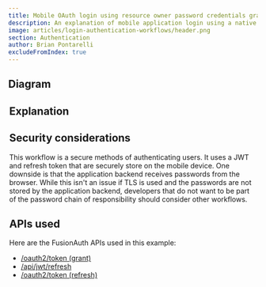 ```yaml
---
title: Mobile OAuth login using resource owner password credentials grant with JWTs and refresh tokens
description: An explanation of mobile application login using a native login form that submits to the application backend ( with JWTs and refresh tokens) which calls FusionAuth's OAuth Resource Owner's Password Grant
image: articles/login-authentication-workflows/header.png
section: Authentication
author: Brian Pontarelli
excludeFromIndex: true
---
```


<NativeIntro/>

## Diagram

<Legend/>

<Diagram/>

## Explanation

<OrderedList>
  <Step1/>
  <Step2/>
  <Step3/>
  <Step4/>
  <Step5/>
  <Step6/>
  <Step7/>
</OrderedList>

## Security considerations

This workflow is a secure methods of authenticating users. It uses a JWT and refresh token that are securely store on the mobile device. One downside is that the application backend receives passwords from the browser. While this isn't an issue if TLS is used and the passwords are not stored by the application backend, developers that do not want to be part of the password chain of responsibility should consider other workflows.

## APIs used

Here are the FusionAuth APIs used in this example:

* [/oauth2/token (grant)](/docs/v1/tech/oauth/endpoints#resource-owner-password-credentials-grant-request)
* [/api/jwt/refresh](/docs/v1/tech/apis/jwt#refresh-a-jwt)
* [/oauth2/token (refresh)](/docs/v1/tech/oauth/endpoints#refresh-token-grant-request)


